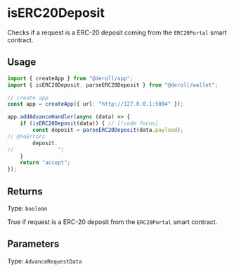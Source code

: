 # isERC20Deposit

Checks if a request is a ERC-20 deposit coming from the `ERC20Portal` smart contract.

## Usage

```ts twoslash
import { createApp } from "@deroll/app";
import { isERC20Deposit, parseERC20Deposit } from "@deroll/wallet";

// create app
const app = createApp({ url: "http://127.0.0.1:5004" });

app.addAdvanceHandler(async (data) => {
    if (isERC20Deposit(data)) { // [!code focus]
        const deposit = parseERC20Deposit(data.payload);
// @noErrors
        deposit.
//              ^|
    }
    return "accept";
});
```

## Returns

Type: `boolean`

True if request is a ERC-20 deposit from the `ERC20Portal` smart contract.

## Parameters

Type: `AdvanceRequestData`
